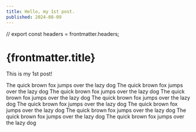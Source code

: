 ```yaml
---
title: Hello, my 1st post.
published: 2024-08-09
---
```


// export const headers = frontmatter.headers;

# {frontmatter.title}

This is my 1st post!

The quick brown fox jumps over the lazy dog
The quick brown fox jumps over the lazy dog
The quick brown fox jumps over the lazy dog
The quick brown fox jumps over the lazy dog
The quick brown fox jumps over the lazy dog
The quick brown fox jumps over the lazy dog
The quick brown fox jumps over the lazy dog
The quick brown fox jumps over the lazy dog
The quick brown fox jumps over the lazy dog
The quick brown fox jumps over the lazy dog

